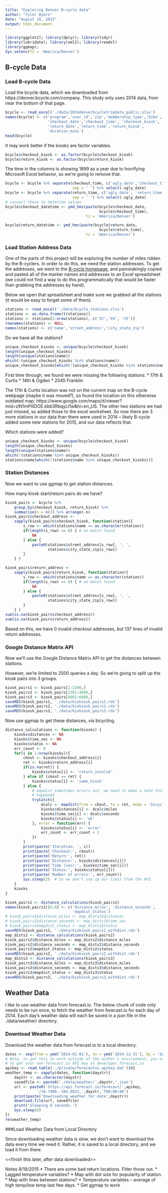 ```yaml
---
title: "Exploring Denver B-cycle data"
author: "Tyler Byers"
date: "August 18, 2015"
output: html_document
---
```


```r
library(ggplot2); library(dplyr); library(tidyr)
library(lubridate); library(xml2); library(readxl)
library(ggmap);
Sys.setenv(TZ = 'America/Denver')
```

## B-cycle Data

### Load B-cycle Data

Load the bcycle data, which we downloaded from https://denver.bcycle.com/company.  This study only uses 2014 data, from near the bottom of that page.

```r
bcycle <- read_excel('./data/2014denverbcycletripdata_public.xlsx')
names(bcycle) <- c('program','user_id','zip','membership_type','bike',
                   'checkout_date','checkout_time', 'checkout_kiosk',
                   'return_date','return_time','return_kiosk',
                   'duration_mins')
head(bcycle)
```

It may work better if the kiosks are factor variables.
```r
bcycle$checkout_kiosk <- as.factor(bcycle$checkout_kiosk)
bcycle$return_kiosk <- as.factor(bcycle$return_kiosk)
```

The time in the columns is showing 1899 as a year due to horrifying Microsoft Excel behavior, so we're going to remove that.

```r
bcycle <- bcycle %>% separate(checkout_time, c('ugly_date','checkout_time'),
                              sep = ' ') %>% select(-ugly_date)
bcycle <- bcycle %>% separate(return_time, c('ugly_date', 'return_time'),
                              sep = ' ') %>% select(-ugly_date)
# convert these to datetime values
bcycle$checkout_datetime <- ymd_hms(paste(bcycle$checkout_date,
                                          bcycle$checkout_time),
                                    tz = 'America/Denver')

bcycle$return_datetime <- ymd_hms(paste(bcycle$return_date,
                                          bcycle$return_time),
                                    tz = 'America/Denver')
```

### Load Station Address Data

One of the parts of this project will be exploring the number of miles ridden by the B-cyclers.  In order to do this, we need the station addresses.  To get the addresses, we went to the [B-cycle homepage](https://denver.bcycle.com), and painstakingly copied and pasted all of the marker names and addresses to an Excel spreadsheet (we could not find a way to do this programmatically that would be faster than grabbing the addresses by hand).  

Below we open that spreadsheet and make sure we grabbed all the stations (it would be easy to forget some of them).

```r
stations <- read_excel('./data/bcycle_stations.xlsx')
stations <- as.data.frame(t(stations))
stations <- stations[2:nrow(stations), c('V2','V4', 'V5')]
rownames(stations) <- NULL
names(stations) <- c('name','street_address','city_state_zip')
```

Do we have all the stations?

```r
unique_checkout_kiosks <- unique(bcycle$checkout_kiosk)
length(unique_checkout_kiosks)
length(unique(stations$name))
which(!(unique_checkout_kiosks %in% stations$name))
unique_checkout_kiosks[which(!(unique_checkout_kiosks %in% stations$name))]
```

First time through, we found we were missing the following stations:
* 17th & Curtis 
* 14th & Ogden 
* 2045 Franklin

The 17th & Curtis location was not on the current map on the B-cycle webpage (maybe it was moved?), so found the location on this otherwise outdated map: https://www.google.com/maps/d/viewer?mid=zlN1mPiliDOE.kbb3RbqyLl1w&hl=en_US.  The other two stations we had just missed, so added those to the excel worksheet.  So now there are 3 more stations in our data than there were used in 2014 -- likely B-cycle added some new stations for 2015, and our data reflects that.

Which stations were added?

```r
unique_checkout_kiosks <- unique(bcycle$checkout_kiosk)
length(unique_checkout_kiosks)
length(unique(stations$name))
which(!(stations$name %in% unique_checkout_kiosks))
stations$name[which(!(stations$name %in% unique_checkout_kiosks))]
```

### Station Distances

Now we want to use ggmap to get station distances.

How many kiosk start/return pairs do we have?

```r
kiosk_pairs <- bcycle %>% 
    group_by(checkout_kiosk, return_kiosk) %>%
    summarise(n = n()) %>% arrange(-n)
kiosk_pairs$checkout_address <- 
    sapply(kiosk_pairs$checkout_kiosk, function(station){
        s_row <- which(stations$name == as.character(station))
        if(length(s_row) == 0) { # no match found
            NA
        } else {
            paste0(stations$street_address[s_row], ', ',
                   stations$city_state_zip[s_row])
        }
    } )

kiosk_pairs$return_address <- 
    sapply(kiosk_pairs$return_kiosk, function(station){
        s_row <- which(stations$name == as.character(station))
        if(length(s_row) == 0) { # no match found
            NA
        } else {
            paste0(stations$street_address[s_row], ', ',
                   stations$city_state_zip[s_row])
        }
    } )
sum(is.na(kiosk_pairs$checkout_address))
sum(is.na(kiosk_pairs$return_address))
```

Based on this, we have 0 invalid checkout addresses, but 137 lines of invalid return addresses.

### Google Distance Matrix API

Now we'll use the Google Distance Matrix API to get the distances between stations.

However, we're limited to 2500 queries a day. So we're going to split up the kiosk pairs into 3 groups.

```r
kiosk_pairs1 <- kiosk_pairs[1:2300,]
kiosk_pairs2 <- kiosk_pairs[2301:4600,]
kiosk_pairs3 <- kiosk_pairs[4601:6800,]
saveRDS(kiosk_pairs1, './data/kiokiosk_pairs1.rds')
saveRDS(kiosk_pairs2, './data/kiokiosk_pairs2.rds')
saveRDS(kiosk_pairs3, './data/kiokiosk_pairs3.rds')
```

Now use ggmap to get these distances, via bicycling.

```r
distance_calculations <- function(kiosks) {
    kiosks$distances <- NA
    kiosks$time_sec <- NA
    kiosks$status <- NA
    err_count <- 0
    for(i in 1:nrow(kiosks)){
        ckout <- kiosks$checkout_address[i]
        ret <- kiosks$return_address[i]
        if(is.na(ret)) {
            kiosks$status[i] <- 'return_invalid'
        } else if (ckout == ret) {
            kiosks$status[i] <- 'same_kiosk'
        } else {
            # mapdist sometimes errors out, we need to make a note this
            # happened
            tryCatch({
                dcalc <- mapdist(from = ckout, to = ret, mode = 'bicycling')
                kiosks$distances[i] <- dcalc$miles
                kiosks$time_sec[i] <- dcalc$seconds
                kiosks$status[i] <- 'ok' 
            }, error = function(err) {
                kiosks$status[i] <- 'error'
                err_count <- err_count + 1
            })
        }
        print(paste('Iteration: ', i))
        print(paste('Checkout:', ckout))
        print(paste('Return:', ret))
        print(paste('Distance:', kiosks$distances[i]))
        print(paste('Time (sec):', kiosks$time_sec[i]))
        print(paste('Status:', kiosks$status[i]))
        print(paste('Number of errors:', err_count))
        Sys.sleep(2)  # So we don't use up our limit from the API
    }
    kiosks
}
```

```r
kiosk_pairs1 <- distance_calculations(kiosk_pairs1)
names(kiosk_pairs1)[6:8] <- c('distance_miles', 'distance_seconds',
                              'mapdist_status')
# kiosk_pairs1$distance_miles <- map_dists1$distances
# kiosk_pairs1$distance_seconds <- map_dists1$time_sec
# kiosk_pairs1$mapdist_status <- map_dists1$status
saveRDS(kiosk_pairs1, './data/kiokiosk_pairs1_withdist.rds')
map_dists2 <- distance_calculations(kiosk_pairs2)
kiosk_pairs2$distance_miles <- map_dists2$distance_miles
kiosk_pairs2$distance_seconds <- map_dists2$distance_seconds
kiosk_pairs2$mapdist_status <- map_dists2$status
saveRDS(kiosk_pairs2, './data/kiokiosk_pairs2_withdist.rds')
map_dists3 <- distance_calculations(kiosk_pairs3)
kiosk_pairs3$distance_miles <- map_dists3$distance_miles
kiosk_pairs3$distance_seconds <- map_dists3$distance_seconds
kiosk_pairs3$mapdist_status <- map_dists3$status
saveRDS(kiosk_pairs3, './data/kiokiosk_pairs3_withdist.rds')
```


## Weather Data

I like to use weather data from forecast.io.  The below chunk of code only needs to be run once, to fetch the weather from forecast.io for each day of 2014.  Each day's weather data will each be saved in a json file in the ./data/weather/ directory.

### Download Weather Data

Download the weather data from forecast.io to a local directory.

```r
dates <- seq(from = ymd('2014-01-01'), to = ymd('2014-12-31'), by = 'days')
# Note, to get this to work outside of the author's environment, you will need
# to get your own forecast.io API key at developer.forecast.io
apikey <- read.table('./private/forecastio_apikey.dat')$V1
weather_temp <- sapply(dates, function(daystr){
    daystr <- as.character(daystr)
    savedfile <- paste0('./data/weather/',daystr,'.json')
    url <- paste0('https://api.forecast.io/forecast/',apikey,
              '/39.7400,-104.9923,',daystr,'T00:00:00')
    print(paste('Downloading weather for date',daystr))
    download.file(url, savedfile)
    print('Sleeping 8 seconds.')
    Sys.sleep(8)
})
rm(weather_temp)
```

###Load Weather Data from Local Directory

Since downloading weather data is slow, we don't want to download the data every time we need it.  Rather, it is saved to a local directory, and we load it from there.

<<finish this later, after data downloaded>>



Notes 8/18/2015
* There are some bad return locations.  Filter those out. 
* Lagged temperature variables?
* Map with dot size for popularity of station.
* Map with lines between stations?
* Temperature variables -- average of high temp/low temp last few days.
* Get ggmap to work
